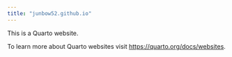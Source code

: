 ```yaml
---
title: "junbow52.github.io"
---
```


This is a Quarto website.

To learn more about Quarto websites visit <https://quarto.org/docs/websites>.
